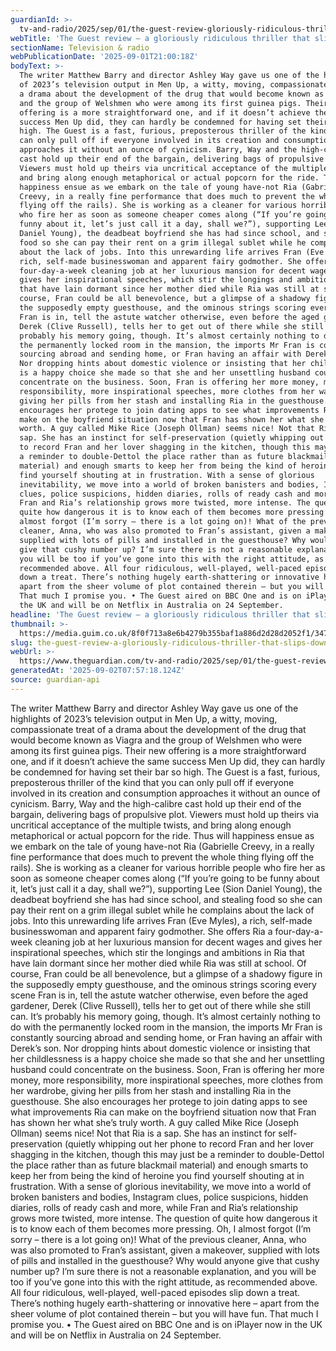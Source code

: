 ```yaml
---
guardianId: >-
  tv-and-radio/2025/sep/01/the-guest-review-gloriously-ridiculous-thriller-slips-down-a-treat
webTitle: 'The Guest review – a gloriously ridiculous thriller that slips down a treat '
sectionName: Television & radio
webPublicationDate: '2025-09-01T21:00:18Z'
bodyText: >-
  The writer Matthew Barry and director Ashley Way gave us one of the highlights
  of 2023’s television output in Men Up, a witty, moving, compassionate treat of
  a drama about the development of the drug that would become known as Viagra
  and the group of Welshmen who were among its first guinea pigs. Their new
  offering is a more straightforward one, and if it doesn’t achieve the same
  success Men Up did, they can hardly be condemned for having set their bar so
  high. The Guest is a fast, furious, preposterous thriller of the kind that you
  can only pull off if everyone involved in its creation and consumption
  approaches it without an ounce of cynicism. Barry, Way and the high-calibre
  cast hold up their end of the bargain, delivering bags of propulsive plot.
  Viewers must hold up theirs via uncritical acceptance of the multiple twists,
  and bring along enough metaphorical or actual popcorn for the ride. Thus will
  happiness ensue as we embark on the tale of young have-not Ria (Gabrielle
  Creevy, in a really fine performance that does much to prevent the whole thing
  flying off the rails). She is working as a cleaner for various horrible people
  who fire her as soon as someone cheaper comes along (“If you’re going to be
  funny about it, let’s just call it a day, shall we?”), supporting Lee (Sion
  Daniel Young), the deadbeat boyfriend she has had since school, and stealing
  food so she can pay their rent on a grim illegal sublet while he complains
  about the lack of jobs. Into this unrewarding life arrives Fran (Eve Myles), a
  rich, self-made businesswoman and apparent fairy godmother. She offers Ria a
  four-day-a-week cleaning job at her luxurious mansion for decent wages and
  gives her inspirational speeches, which stir the longings and ambitions in Ria
  that have lain dormant since her mother died while Ria was still at school. Of
  course, Fran could be all benevolence, but a glimpse of a shadowy figure in
  the supposedly empty guesthouse, and the ominous strings scoring every scene
  Fran is in, tell the astute watcher otherwise, even before the aged gardener,
  Derek (Clive Russell), tells her to get out of there while she still can. It’s
  probably his memory going, though. It’s almost certainly nothing to do with
  the permanently locked room in the mansion, the imports Mr Fran is constantly
  sourcing abroad and sending home, or Fran having an affair with Derek’s son.
  Nor dropping hints about domestic violence or insisting that her childlessness
  is a happy choice she made so that she and her unsettling husband could
  concentrate on the business. Soon, Fran is offering her more money, more
  responsibility, more inspirational speeches, more clothes from her wardrobe,
  giving her pills from her stash and installing Ria in the guesthouse. She also
  encourages her protege to join dating apps to see what improvements Ria can
  make on the boyfriend situation now that Fran has shown her what she’s truly
  worth. A guy called Mike Rice (Joseph Ollman) seems nice! Not that Ria is a
  sap. She has an instinct for self-preservation (quietly whipping out her phone
  to record Fran and her lover shagging in the kitchen, though this may just be
  a reminder to double-Dettol the place rather than as future blackmail
  material) and enough smarts to keep her from being the kind of heroine you
  find yourself shouting at in frustration. With a sense of glorious
  inevitability, we move into a world of broken banisters and bodies, Instagram
  clues, police suspicions, hidden diaries, rolls of ready cash and more, while
  Fran and Ria’s relationship grows more twisted, more intense. The question of
  quite how dangerous it is to know each of them becomes more pressing. Oh, I
  almost forgot (I’m sorry – there is a lot going on)! What of the previous
  cleaner, Anna, who was also promoted to Fran’s assistant, given a makeover,
  supplied with lots of pills and installed in the guesthouse? Why would anyone
  give that cushy number up? I’m sure there is not a reasonable explanation, and
  you will be too if you’ve gone into this with the right attitude, as
  recommended above. All four ridiculous, well-played, well-paced episodes slip
  down a treat. There’s nothing hugely earth-shattering or innovative here –
  apart from the sheer volume of plot contained therein – but you will have fun.
  That much I promise you. • The Guest aired on BBC One and is on iPlayer now in
  the UK and will be on Netflix in Australia on 24 September.
headline: 'The Guest review – a gloriously ridiculous thriller that slips down a treat '
thumbnail: >-
  https://media.guim.co.uk/8f0f713a8e6b4279b355baf1a886d2d28d2052f1/347_0_3458_2766/500.jpg
slug: the-guest-review-a-gloriously-ridiculous-thriller-that-slips-down-a-treat
webUrl: >-
  https://www.theguardian.com/tv-and-radio/2025/sep/01/the-guest-review-gloriously-ridiculous-thriller-slips-down-a-treat
generatedAt: '2025-09-02T07:57:18.124Z'
source: guardian-api
---
```

The writer Matthew Barry and director Ashley Way gave us one of the highlights of 2023’s television output in Men Up, a witty, moving, compassionate treat of a drama about the development of the drug that would become known as Viagra and the group of Welshmen who were among its first guinea pigs. Their new offering is a more straightforward one, and if it doesn’t achieve the same success Men Up did, they can hardly be condemned for having set their bar so high. The Guest is a fast, furious, preposterous thriller of the kind that you can only pull off if everyone involved in its creation and consumption approaches it without an ounce of cynicism. Barry, Way and the high-calibre cast hold up their end of the bargain, delivering bags of propulsive plot. Viewers must hold up theirs via uncritical acceptance of the multiple twists, and bring along enough metaphorical or actual popcorn for the ride. Thus will happiness ensue as we embark on the tale of young have-not Ria (Gabrielle Creevy, in a really fine performance that does much to prevent the whole thing flying off the rails). She is working as a cleaner for various horrible people who fire her as soon as someone cheaper comes along (“If you’re going to be funny about it, let’s just call it a day, shall we?”), supporting Lee (Sion Daniel Young), the deadbeat boyfriend she has had since school, and stealing food so she can pay their rent on a grim illegal sublet while he complains about the lack of jobs. Into this unrewarding life arrives Fran (Eve Myles), a rich, self-made businesswoman and apparent fairy godmother. She offers Ria a four-day-a-week cleaning job at her luxurious mansion for decent wages and gives her inspirational speeches, which stir the longings and ambitions in Ria that have lain dormant since her mother died while Ria was still at school. Of course, Fran could be all benevolence, but a glimpse of a shadowy figure in the supposedly empty guesthouse, and the ominous strings scoring every scene Fran is in, tell the astute watcher otherwise, even before the aged gardener, Derek (Clive Russell), tells her to get out of there while she still can. It’s probably his memory going, though. It’s almost certainly nothing to do with the permanently locked room in the mansion, the imports Mr Fran is constantly sourcing abroad and sending home, or Fran having an affair with Derek’s son. Nor dropping hints about domestic violence or insisting that her childlessness is a happy choice she made so that she and her unsettling husband could concentrate on the business. Soon, Fran is offering her more money, more responsibility, more inspirational speeches, more clothes from her wardrobe, giving her pills from her stash and installing Ria in the guesthouse. She also encourages her protege to join dating apps to see what improvements Ria can make on the boyfriend situation now that Fran has shown her what she’s truly worth. A guy called Mike Rice (Joseph Ollman) seems nice! Not that Ria is a sap. She has an instinct for self-preservation (quietly whipping out her phone to record Fran and her lover shagging in the kitchen, though this may just be a reminder to double-Dettol the place rather than as future blackmail material) and enough smarts to keep her from being the kind of heroine you find yourself shouting at in frustration. With a sense of glorious inevitability, we move into a world of broken banisters and bodies, Instagram clues, police suspicions, hidden diaries, rolls of ready cash and more, while Fran and Ria’s relationship grows more twisted, more intense. The question of quite how dangerous it is to know each of them becomes more pressing. Oh, I almost forgot (I’m sorry – there is a lot going on)! What of the previous cleaner, Anna, who was also promoted to Fran’s assistant, given a makeover, supplied with lots of pills and installed in the guesthouse? Why would anyone give that cushy number up? I’m sure there is not a reasonable explanation, and you will be too if you’ve gone into this with the right attitude, as recommended above. All four ridiculous, well-played, well-paced episodes slip down a treat. There’s nothing hugely earth-shattering or innovative here – apart from the sheer volume of plot contained therein – but you will have fun. That much I promise you. • The Guest aired on BBC One and is on iPlayer now in the UK and will be on Netflix in Australia on 24 September.
